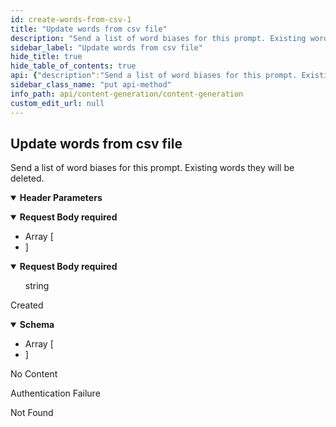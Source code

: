 ```yaml
---
id: create-words-from-csv-1
title: "Update words from csv file"
description: "Send a list of word biases for this prompt. Existing words they will be deleted."
sidebar_label: "Update words from csv file"
hide_title: true
hide_table_of_contents: true
api: {"description":"Send a list of word biases for this prompt. Existing words they will be deleted.","operationId":"createWordsFromCSV_1","parameters":[{"in":"header","name":"content-type","required":false,"schema":{"type":"string"}}],"requestBody":{"content":{"application/json":{"schema":{"type":"array","items":{"type":"object","properties":{"bias":{"type":"integer","format":"int32","description":"The bias."},"word":{"type":"string","description":"The actual word.","maxLength":1000}},"required":["bias","word"],"title":"WordRequest"}}},"text/csv":{"schema":{"type":"string"}}},"required":true},"responses":{"201":{"content":{"application/json":{"schema":{"type":"array","items":{"type":"object","description":"A Word bias.","properties":{"bias":{"type":"integer","format":"int32","description":"The bias."},"content_generation_id":{"type":"integer","format":"int64","description":"The content generatio id.","readOnly":true},"created_at":{"type":"string","format":"date-time","description":"The create date-time.","readOnly":true},"id":{"type":"integer","format":"int64","description":"The unique id.","readOnly":true},"modified_at":{"type":"string","format":"date-time","description":"The last modified date-time.","readOnly":true},"word":{"type":"string","description":"The actual word.","maxLength":1000}},"required":["bias","content_generation_id","word"],"title":"Word"}}}},"description":"Created"},"204":{"description":"No Content"},"401":{"description":"Authentication Failure"},"404":{"description":"Not Found"}},"security":[{"security_oauth2":[]}],"tags":["ContentGeneration Word biases"],"method":"put","path":"/content-generations/{contentGenerationId}/words","servers":[{"url":"https://api.wordlift.io"}],"securitySchemes":{"security_oauth2":{"flows":{"authorizationCode":{"authorizationUrl":"https://s.wordlift.io/oauth/authorize/","scopes":{"basic":"basic scope"},"tokenUrl":"https://s.wordlift.io/oauth/token/"}},"type":"oauth2"}},"jsonRequestBodyExample":[{"bias":0,"word":"string"}],"info":{"contact":{"email":"hello@wordlift.io","name":"WordLift","url":"https://wordlift.io"},"description":"Generate completions based on customized linguistic models.","license":{"name":"(c) copyright 2022-present WordLift","url":"https://wordlift.io"},"termsOfService":"https://wordlift.io/terms-of-service/","title":"Content Generation","version":"1.0"},"postman":{"name":"Update words from csv file","description":{"content":"Send a list of word biases for this prompt. Existing words they will be deleted.","type":"text/plain"},"url":{"path":["content-generations",":contentGenerationId","words"],"host":["{{baseUrl}}"],"query":[],"variable":[]},"header":[{"key":"Content-Type","value":"application/json"},{"key":"Accept","value":"application/json"}],"method":"PUT","body":{"mode":"raw","raw":"\"\"","options":{"raw":{"language":"json"}}},"auth":{"type":"oauth2","oauth2":[]}}}
sidebar_class_name: "put api-method"
info_path: api/content-generation/content-generation
custom_edit_url: null
---
```



## Update words from csv file



Send a list of word biases for this prompt. Existing words they will be deleted.

<details style={{"marginBottom":"1rem"}} data-collapsed={false} open={true}><summary style={{}}><strong>Header Parameters</strong></summary><div><ul><ParamsItem className={"paramsItem"} param={{"in":"header","name":"content-type","required":false,"schema":{"type":"string"}}}></ParamsItem></ul></div></details><MimeTabs schemaType={"request"}><TabItem label={"application/json"} value={"application/json"}><details style={{}} data-collapsed={false} open={true}><summary style={{"textAlign":"left"}}><strong>Request Body</strong><strong style={{"fontSize":"var(--ifm-code-font-size)","color":"var(--openapi-required)"}}> required</strong></summary><div style={{"textAlign":"left","marginLeft":"1rem"}}></div><ul style={{"marginLeft":"1rem"}}><li><div style={{"fontSize":"var(--ifm-code-font-size)","opacity":"0.6","marginLeft":"-.5rem","paddingBottom":".5rem"}}>Array [</div></li><SchemaItem collapsible={false} name={"bias"} required={true} schemaName={"int32"} qualifierMessage={undefined} schema={{"type":"integer","format":"int32","description":"The bias."}}></SchemaItem><SchemaItem collapsible={false} name={"word"} required={true} schemaName={"string"} qualifierMessage={"**Possible values:** `<= 1000 characters`"} schema={{"type":"string","description":"The actual word.","maxLength":1000}}></SchemaItem><li><div style={{"fontSize":"var(--ifm-code-font-size)","opacity":"0.6","marginLeft":"-.5rem"}}>]</div></li></ul></details></TabItem><TabItem label={"text/csv"} value={"text/csv"}><details style={{}} data-collapsed={false} open={true}><summary style={{"textAlign":"left"}}><strong>Request Body</strong><strong style={{"fontSize":"var(--ifm-code-font-size)","color":"var(--openapi-required)"}}> required</strong></summary><div style={{"textAlign":"left","marginLeft":"1rem"}}></div><ul style={{"marginLeft":"1rem"}}><div style={{"marginTop":".5rem","marginBottom":".5rem","marginLeft":"1rem"}}>

string

</div></ul></details></TabItem></MimeTabs><div><ApiTabs><TabItem label={"201"} value={"201"}><div>

Created

</div><div><MimeTabs schemaType={"response"}><TabItem label={"application/json"} value={"application/json"}><SchemaTabs><TabItem label={"Schema"} value={"Schema"}><details style={{}} data-collapsed={false} open={true}><summary style={{"textAlign":"left"}}><strong>Schema</strong></summary><div style={{"textAlign":"left","marginLeft":"1rem"}}></div><ul style={{"marginLeft":"1rem"}}><li><div style={{"fontSize":"var(--ifm-code-font-size)","opacity":"0.6","marginLeft":"-.5rem","paddingBottom":".5rem"}}>Array [</div></li><SchemaItem collapsible={false} name={"bias"} required={true} schemaName={"int32"} qualifierMessage={undefined} schema={{"type":"integer","format":"int32","description":"The bias."}}></SchemaItem><SchemaItem collapsible={false} name={"content_generation_id"} required={true} schemaName={"int64"} qualifierMessage={undefined} schema={{"type":"integer","format":"int64","description":"The content generatio id.","readOnly":true}}></SchemaItem><SchemaItem collapsible={false} name={"created_at"} required={false} schemaName={"date-time"} qualifierMessage={undefined} schema={{"type":"string","format":"date-time","description":"The create date-time.","readOnly":true}}></SchemaItem><SchemaItem collapsible={false} name={"id"} required={false} schemaName={"int64"} qualifierMessage={undefined} schema={{"type":"integer","format":"int64","description":"The unique id.","readOnly":true}}></SchemaItem><SchemaItem collapsible={false} name={"modified_at"} required={false} schemaName={"date-time"} qualifierMessage={undefined} schema={{"type":"string","format":"date-time","description":"The last modified date-time.","readOnly":true}}></SchemaItem><SchemaItem collapsible={false} name={"word"} required={true} schemaName={"string"} qualifierMessage={"**Possible values:** `<= 1000 characters`"} schema={{"type":"string","description":"The actual word.","maxLength":1000}}></SchemaItem><li><div style={{"fontSize":"var(--ifm-code-font-size)","opacity":"0.6","marginLeft":"-.5rem"}}>]</div></li></ul></details></TabItem><TabItem label={"Example (from schema)"} value={"Example (from schema)"}><ResponseSamples responseExample={"[\n  {\n    \"bias\": 0,\n    \"content_generation_id\": 0,\n    \"created_at\": \"2024-02-28T15:20:08.855Z\",\n    \"id\": 0,\n    \"modified_at\": \"2024-02-28T15:20:08.855Z\",\n    \"word\": \"string\"\n  }\n]"} language={"json"}></ResponseSamples></TabItem></SchemaTabs></TabItem></MimeTabs></div></TabItem><TabItem label={"204"} value={"204"}><div>

No Content

</div><div></div></TabItem><TabItem label={"401"} value={"401"}><div>

Authentication Failure

</div><div></div></TabItem><TabItem label={"404"} value={"404"}><div>

Not Found

</div><div></div></TabItem></ApiTabs></div>
      